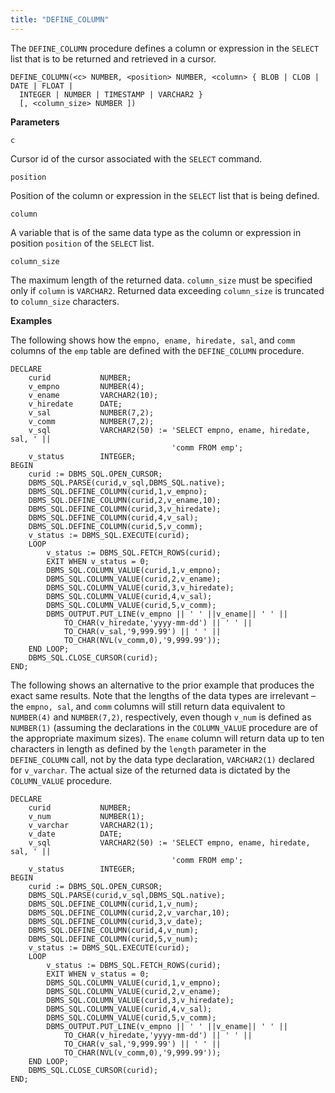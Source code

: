 ```yaml
---
title: "DEFINE_COLUMN"
---
```


The `DEFINE_COLUMN` procedure defines a column or expression in the `SELECT` list that is to be returned and retrieved in a cursor.

```text
DEFINE_COLUMN(<c> NUMBER, <position> NUMBER, <column> { BLOB | CLOB | DATE | FLOAT | 
  INTEGER | NUMBER | TIMESTAMP | VARCHAR2 }
  [, <column_size> NUMBER ])
```

**Parameters**

`c`

 Cursor id of the cursor associated with the `SELECT` command.

`position`

 Position of the column or expression in the `SELECT` list that is being defined.

`column`

 A variable that is of the same data type as the column or expression in position `position` of the `SELECT` list.

`column_size`

 The maximum length of the returned data. `column_size` must be specified only if `column` is `VARCHAR2`. Returned data exceeding `column_size` is truncated to `column_size` characters.

**Examples**

The following shows how the `empno, ename, hiredate, sal`, and `comm` columns of the `emp` table are defined with the `DEFINE_COLUMN` procedure.

```text
DECLARE
    curid           NUMBER;
    v_empno         NUMBER(4);
    v_ename         VARCHAR2(10);
    v_hiredate      DATE;
    v_sal           NUMBER(7,2);
    v_comm          NUMBER(7,2);
    v_sql           VARCHAR2(50) := 'SELECT empno, ename, hiredate, sal, ' ||
                                    'comm FROM emp';
    v_status        INTEGER;
BEGIN
    curid := DBMS_SQL.OPEN_CURSOR;
    DBMS_SQL.PARSE(curid,v_sql,DBMS_SQL.native);
    DBMS_SQL.DEFINE_COLUMN(curid,1,v_empno);
    DBMS_SQL.DEFINE_COLUMN(curid,2,v_ename,10);
    DBMS_SQL.DEFINE_COLUMN(curid,3,v_hiredate);
    DBMS_SQL.DEFINE_COLUMN(curid,4,v_sal);
    DBMS_SQL.DEFINE_COLUMN(curid,5,v_comm);
    v_status := DBMS_SQL.EXECUTE(curid); 
	LOOP        
        v_status := DBMS_SQL.FETCH_ROWS(curid);
		EXIT WHEN v_status = 0;
        DBMS_SQL.COLUMN_VALUE(curid,1,v_empno);
		DBMS_SQL.COLUMN_VALUE(curid,2,v_ename);
		DBMS_SQL.COLUMN_VALUE(curid,3,v_hiredate);
		DBMS_SQL.COLUMN_VALUE(curid,4,v_sal);
		DBMS_SQL.COLUMN_VALUE(curid,5,v_comm);
		DBMS_OUTPUT.PUT_LINE(v_empno || ' ' ||v_ename|| ' ' ||
            TO_CHAR(v_hiredate,'yyyy-mm-dd') || ' ' ||
            TO_CHAR(v_sal,'9,999.99') || ' ' ||
            TO_CHAR(NVL(v_comm,0),'9,999.99'));
	END LOOP;
    DBMS_SQL.CLOSE_CURSOR(curid); 
END;
```

The following shows an alternative to the prior example that produces the exact same results. Note that the lengths of the data types are irrelevant – the `empno, sal`, and `comm` columns will still return data equivalent to `NUMBER(4)` and `NUMBER(7,2)`, respectively, even though `v_num` is defined as `NUMBER(1)` (assuming the declarations in the `COLUMN_VALUE` procedure are of the appropriate maximum sizes). The `ename` column will return data up to ten characters in length as defined by the `length` parameter in the `DEFINE_COLUMN` call, not by the data type declaration, `VARCHAR2(1)` declared for `v_varchar`. The actual size of the returned data is dictated by the `COLUMN_VALUE` procedure.

```text
DECLARE
    curid           NUMBER;
    v_num           NUMBER(1);
    v_varchar       VARCHAR2(1);
    v_date          DATE;
    v_sql           VARCHAR2(50) := 'SELECT empno, ename, hiredate, sal, ' ||
                                    'comm FROM emp';
    v_status        INTEGER;
BEGIN
    curid := DBMS_SQL.OPEN_CURSOR;
    DBMS_SQL.PARSE(curid,v_sql,DBMS_SQL.native);
    DBMS_SQL.DEFINE_COLUMN(curid,1,v_num);
    DBMS_SQL.DEFINE_COLUMN(curid,2,v_varchar,10);
    DBMS_SQL.DEFINE_COLUMN(curid,3,v_date);
    DBMS_SQL.DEFINE_COLUMN(curid,4,v_num);
    DBMS_SQL.DEFINE_COLUMN(curid,5,v_num);
    v_status := DBMS_SQL.EXECUTE(curid); 
	LOOP
		v_status := DBMS_SQL.FETCH_ROWS(curid);
		EXIT WHEN v_status = 0;
        DBMS_SQL.COLUMN_VALUE(curid,1,v_empno);
		DBMS_SQL.COLUMN_VALUE(curid,2,v_ename);
		DBMS_SQL.COLUMN_VALUE(curid,3,v_hiredate);
		DBMS_SQL.COLUMN_VALUE(curid,4,v_sal);
		DBMS_SQL.COLUMN_VALUE(curid,5,v_comm);
		DBMS_OUTPUT.PUT_LINE(v_empno || ' ' ||v_ename|| ' ' ||
            TO_CHAR(v_hiredate,'yyyy-mm-dd') || ' ' ||
            TO_CHAR(v_sal,'9,999.99') || ' ' ||
            TO_CHAR(NVL(v_comm,0),'9,999.99'));
	END LOOP;
    DBMS_SQL.CLOSE_CURSOR(curid);                    
END;
```
